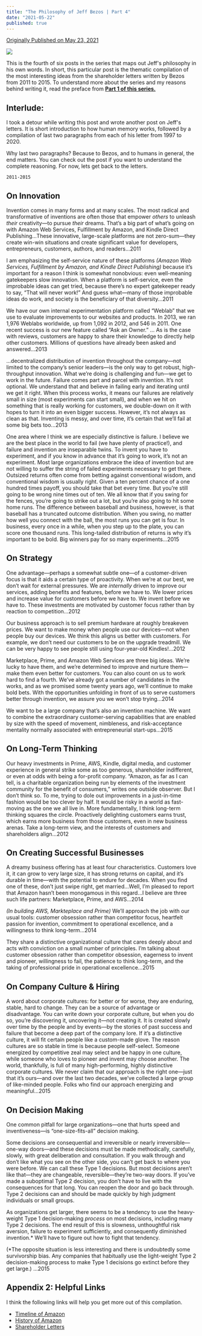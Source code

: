 ```yaml
---
title: "The Philosophy of Jeff Bezos | Part 4"
date: "2021-05-22"
published: true
---
```


[Originally Published on May 23, 2021](https://www.linkedin.com/pulse/how-bezos-captained-his-ship-from-2011-2015-jeff-part-bhudwal/)

![](https://substackcdn.com/image/fetch/f_auto,q_auto:good,fl_progressive:steep/https%3A%2F%2Fbucketeer-e05bbc84-baa3-437e-9518-adb32be77984.s3.amazonaws.com%2Fpublic%2Fimages%2F4422163e-b1f0-4a1a-bb4a-6851115f1834_1081x720.jpeg)

This is the fourth of six posts in the series that maps out Jeff's philosophy in his own words. In short, this particular post is the thematic compilation of the most interesting ideas from the shareholder letters written by Bezos from 2011 to 2015. To understand more about the series and my reasons behind writing it, read the preface from **[Part 1 of this series.](https://ideabox.substack.com/p/the-philosophy-of-jeff-bezos-part)**

## Interlude:

I took a detour while writing this post and wrote another post on Jeff's letters. It is short introduction to how human memory works, followed by a compilation of last two paragraphs from each of his letter from 1997 to 2020.

Why last two paragraphs? Because to Bezos, and to humans in general, the end matters. You can check out the post if you want to understand the complete reasoning. For now, lets get back to the letters.

```
2011-2015
```

## On Innovation

Invention comes in many forms and at many scales. The most radical and transformative of inventions are often those that empower _others_ to unleash _their_ creativity—to pursue _their_ dreams. That’s a big part of what’s going on with Amazon Web Services, Fulfillment by Amazon, and Kindle Direct Publishing...These innovative, large-scale platforms are not zero-sum—they create win-win situations and create significant value for developers, entrepreneurs, customers, authors, and readers...2011

I am emphasizing the self-service nature of these platforms _(Amazon Web Services, Fulfillment by Amazon, and Kindle Direct Publishing)_ because it’s important for a reason I think is somewhat nonobvious: even well-meaning gatekeepers slow innovation. When a platform is self-service, even the improbable ideas can get tried, because there’s no expert gatekeeper ready to say, “That will never work!” And guess what—many of those improbable ideas do work, and society is the beneficiary of that diversity...2011

We have our own internal experimentation platform called “Weblab” that we use to evaluate improvements to our websites and products. In 2013, we ran 1,976 Weblabs worldwide, up from 1,092 in 2012, and 546 in 2011. One recent success is our new feature called “Ask an Owner.” ... As is the case with reviews, customers are happy to share their knowledge to directly help other customers. Millions of questions have already been asked and answered...2013

...decentralized distribution of invention throughout the company—not limited to the company’s senior leaders—is the only way to get robust, high-throughput innovation. What we’re doing is challenging and fun—we get to work in the future. Failure comes part and parcel with invention. It’s not optional. We understand that and believe in failing early and iterating until we get it right. When this process works, it means our failures are relatively small in size (most experiments can start small), and when we hit on something that is really working for customers, we double-down on it with hopes to turn it into an even bigger success. However, it’s not always as clean as that. Inventing is messy, and over time, it’s certain that we’ll fail at some big bets too...2013

One area where I think we are especially distinctive is failure. I believe we are the best place in the world to fail (we have plenty of practice!), and failure and invention are inseparable twins. To invent you have to experiment, and if you know in advance that it’s going to work, it’s not an experiment. Most large organizations embrace the idea of invention but are not willing to suffer the string of failed experiments necessary to get there. Outsized returns often come from betting against conventional wisdom, and conventional wisdom is usually right. Given a ten percent chance of a one hundred times payoff, you should take that bet every time. But you’re still going to be wrong nine times out of ten. We all know that if you swing for the fences, you’re going to strike out a lot, but you’re also going to hit some home runs. The difference between baseball and business, however, is that baseball has a truncated outcome distribution. When you swing, no matter how well you connect with the ball, the most runs you can get is four. In business, every once in a while, when you step up to the plate, you can score one thousand runs. This long-tailed distribution of returns is why it’s important to be bold. Big winners pay for so many experiments...2015

## On Strategy

One advantage—perhaps a somewhat subtle one—of a customer-driven focus is that it aids a certain type of proactivity. When we’re at our best, we don’t wait for external pressures. We are _internally_ driven to improve our services, adding benefits and features, before we have to. We lower prices and increase value for customers before we have to. We invent before we have to. These investments are motivated by customer focus rather than by reaction to competition...2012

Our business approach is to sell premium hardware at roughly breakeven prices. We want to make money when people use our devices—not when people buy our devices. We think this aligns us better with customers. For example, we don’t need our customers to be on the upgrade treadmill. We can be very happy to see people still using four-year-old Kindles!...2012

Marketplace, Prime, and Amazon Web Services are three big ideas. We’re lucky to have them, and we’re determined to improve and nurture them—make them even better for customers. You can also count on us to work hard to find a fourth. We’ve already got a number of candidates in the works, and as we promised some twenty years ago, we’ll continue to make bold bets. With the opportunities unfolding in front of us to serve customers better through invention, we assure you we won’t stop trying...2014

We want to be a large company that’s also an invention machine. We want to combine the extraordinary customer-serving capabilities that are enabled by size with the speed of movement, nimbleness, and risk-acceptance mentality normally associated with entrepreneurial start-ups...2015

## On Long-Term Thinking

Our heavy investments in Prime, AWS, Kindle, digital media, and customer experience in general strike some as too generous, shareholder indifferent, or even at odds with being a for-profit company. “Amazon, as far as I can tell, is a charitable organization being run by elements of the investment community for the benefit of consumers,” writes one outside observer. But I don’t think so. To me, trying to dole out improvements in a just-in-time fashion would be too clever by half. It would be risky in a world as fast-moving as the one we all live in. More fundamentally, I think long-term thinking squares the circle. Proactively delighting customers earns trust, which earns more business from those customers, even in new business arenas. Take a long-term view, and the interests of customers and shareholders align...2012

## **On Creating Successful Businesses**

A dreamy business offering has at least four characteristics. Customers love it, it can grow to very large size, it has strong returns on capital, and it’s durable in time—with the potential to endure for decades. When you find one of these, don’t just swipe right, get married...Well, I’m pleased to report that Amazon hasn’t been monogamous in this regard...I believe are three such life partners: Marketplace, Prime, and AWS...2014

_(In building AWS, Markteplace and Prime)_ We’ll approach the job with our usual tools: customer obsession rather than competitor focus, heartfelt passion for invention, commitment to operational excellence, and a willingness to think long-term...2014

They share a distinctive organizational culture that cares deeply about and acts with conviction on a small number of principles. I’m talking about customer obsession rather than competitor obsession, eagerness to invent and pioneer, willingness to fail, the patience to think long-term, and the taking of professional pride in operational excellence...2015

## On Company Culture & Hiring

A word about corporate cultures: for better or for worse, they are enduring, stable, hard to change. They can be a source of advantage or disadvantage. You can write down your corporate culture, but when you do so, you’re discovering it, uncovering it—not creating it. It is created slowly over time by the people and by events—by the stories of past success and failure that become a deep part of the company lore. If it’s a distinctive culture, it will fit certain people like a custom-made glove. The reason cultures are so stable in time is because people self-select. Someone energized by competitive zeal may select and be happy in one culture, while someone who loves to pioneer and invent may choose another. The world, thankfully, is full of many high-performing, highly distinctive corporate cultures. We never claim that our approach is the right one—just that it’s ours—and over the last two decades, we’ve collected a large group of like-minded people. Folks who find our approach energizing and meaningful...2015

## On Decision Making

One common pitfall for large organizations—one that hurts speed and inventiveness—is “one-size-fits-all” decision making.

Some decisions are consequential and irreversible or nearly irreversible—one-way doors—and these decisions must be made methodically, carefully, slowly, with great deliberation and consultation. If you walk through and don’t like what you see on the other side, you can’t get back to where you were before. We can call these Type 1 decisions. But most decisions aren’t like that—they are changeable, reversible—they’re two-way doors. If you’ve made a suboptimal Type 2 decision, you don’t have to live with the consequences for that long. You can reopen the door and go back through. Type 2 decisions can and should be made quickly by high judgment individuals or small groups.

As organizations get larger, there seems to be a tendency to use the heavy-weight Type 1 decision-making _process_ on most decisions, including many Type 2 decisions. The end result of this is slowness, unthoughtful risk aversion, failure to experiment sufficiently, and consequently diminished invention.\* We’ll have to figure out how to fight that tendency.

(\*The opposite situation is less interesting and there is undoubtedly some survivorship bias. Any companies that habitually use the light-weight Type 2 decision-making process to make Type 1 decisions go extinct before they get large.) ...2015

## Appendix 2: Helpful Links

I think the following links will help you get more out of this compilation.

- [Timeline of Amazon](https://edition.cnn.com/interactive/2018/10/business/amazon-history-timeline/index.html)
- [History of Amazon](https://en.wikipedia.org/wiki/History_of_Amazon)
- [Shareholder Letters](https://www.aboutamazon.com/news/company-news/2020-letter-to-shareholders)
